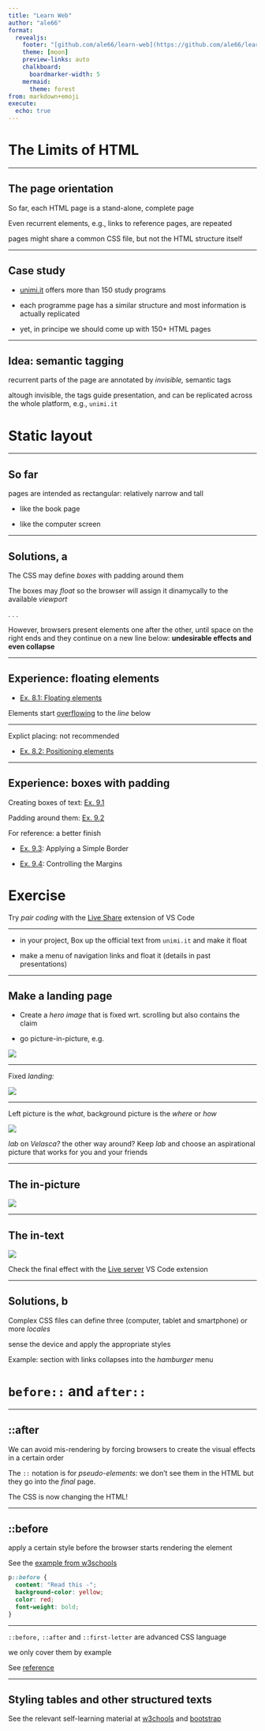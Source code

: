 ```yaml
---
title: "Learn Web"
author: "ale66"
format: 
  revealjs:
    footer: "[github.com/ale66/learn-web](https://github.com/ale66/learn-web)&nbsp;&nbsp;&nbsp;"
    theme: [moon]
    preview-links: auto
    chalkboard: 
      boardmarker-width: 5
    mermaid:
      theme: forest
from: markdown+emoji
execute:
  echo: true
---
```


# The Limits of HTML


---

## The page orientation

So far, each HTML page is a stand-alone, complete page

Even recurrent elements, e.g., links to reference pages, are repeated

pages might share a common CSS file, but not the HTML structure itself


---

## Case study 

- [unimi.it](https://www.unimi.it/en/education) offers more than 150 study programs

- each programme page has a similar structure and most information is actually replicated

- yet, in principe we should come up with 150+ HTML pages


---

## Idea: semantic tagging

recurrent parts of the page are annotated by *invisible,* semantic tags

altough invisible, the tags guide presentation, and can be replicated across the whole platform, e.g., ``unimi.it``


# Static layout


---

## So far

pages are intended as rectangular: relatively narrow and tall

- like the book page

- like the computer screen


---

## Solutions, a

The CSS may define *boxes* with padding around them

The boxes may *float* so the browser will assign it dinamycally to the available *viewport*

. . .

However, browsers present elements one after the other, until space on the right ends and they continue on a new line below: __undesirable effects and even collapse__


---

## Experience: floating elements

- [Ex. 8.1: Floating elements](https://webdesignplayground.io/lessons/8-1-0)

Elements start [overflowing](http://wdpg.io/8-1-3) to the *line* below


---

Explict placing: not recommended

- [Ex. 8.2: Positioning elements](https://webdesignplayground.io/lessons/8-2-0)


---

## Experience: boxes with padding

Creating boxes of text: [Ex. 9.1](https://webdesignplayground.io/lessons/9-1-0)

Padding around them: [Ex. 9.2](https://webdesignplayground.io/lessons/9-2-0)


For reference: a better finish

- [Ex. 9.3](https://webdesignplayground.io/lessons/9-3-0): Applying a Simple Border

- [Ex. 9.4](https://webdesignplayground.io/lessons/9-4-0): Controlling the Margins


# Exercise

Try *pair coding* with the [Live Share](https://marketplace.visualstudio.com/items?itemName=MS-vsliveshare.vsliveshare) extension of VS Code

---

- in your project, Box up the official text from ``unimi.it`` and make it float

- make a menu of navigation links and float it (details in past presentations) 


---

## Make a landing page

- Create a *hero image* that is fixed wrt. scrolling but also contains the claim

- go picture-in-picture, e.g.

![](./imgs/hero-3.png)


---

Fixed *landing:*

![](./imgs/10-hero.png)


---

Left picture is the *what*, background picture is the *where* or *how*

![](./imgs/10-hero-2.png)

*lab* on *Velasca?* the other way around? Keep *lab* and choose an aspirational picture that works for you and your friends


---

## The in-picture


![](./imgs/hero-2b.png)


---

## The in-text


![](./imgs/hero-3b.png)

Check the final effect with the [Live server](https://marketplace.visualstudio.com/items?itemName=ritwickdey.LiveServer) VS Code extension


---

## Solutions, b

Complex CSS files can define three (computer, tablet and smartphone) or more *locales* 

sense the device and apply the appropriate styles

Example: section with links collapses into the *hamburger* menu


#  ``before::`` and ``after::``


---

## ::after

We can avoid mis-rendering by forcing browsers to create the visual effects in a certain order

The ``::`` notation is for *pseudo-elements:* we don't see them in the HTML but they go into the *final* page.

The CSS is now changing the HTML!

---

## ::before

apply a certain style before the browser starts rendering the element

See the [example from w3schools](https://www.w3schools.com/cssref/tryit.asp?filename=trycss_sel_before)

```css
p::before { 
  content: "Read this -";
  background-color: yellow;
  color: red;
  font-weight: bold;
}
```

---

``::before,`` ``::after`` and ``::first-letter`` are advanced CSS language

we only cover them by example

See [reference](https://www.w3schools.com/cssref/css_selectors.php)

---

## Styling tables and other structured texts

See the relevant self-learning material at [w3chools](https://www.w3schools.com/bootstrap5/bootstrap_tables.php) and [bootstrap](https://getbootstrap.com/docs/5.0/content/tables/)




